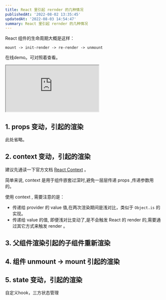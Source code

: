 ```yaml
---
title: React 里引起 rernder 的几种情况
publishedAt: '2022-08-02 13:35:45'
updatedAt: '2022-08-03 14:54:47'
summary: React 里引起 rernder 的几种情况
---
```


React 组件的生命周期大概是这样：

`mount -> init-render -> re-render -> unmount`

在线demo。可对照着查看。

<iframe src="https://stackblitz.com/edit/rerender-in-react?devToolsHeight=33&embed=1&file=child.tsx"></iframe>


## 1. props 变动，引起的渲染

此处省略。

## 2. context 变动，引起的渲染

建议先通读一下官方文档 [React Context](https://reactjs.org/docs/context.html) 。

简单来说, context 是用于组件嵌套过深时,避免一层层传递 props ,传递参数用的。

使用 context , 需要注意的是：

- 传递给 provider 的 value 值,在两次渲染期间是浅对比，类似于 `Object.is` 的实现。
- 传递给 value 的值, 即便浅对比变动了,是不会触发 React 的 render 的,需要通过其它方式来触发 render 。

## 3. 父组件渲染引起的子组件重新渲染

## 4. 组件 unmount -> mount 引起的渲染

## 5. state 变动，引起的渲染

   自定义hook，三方状态管理
